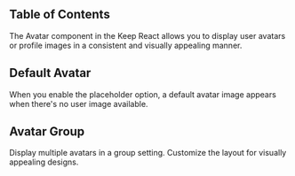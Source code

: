 

## Table of Contents

The Avatar component in the Keep React allows you to display user avatars or profile images in a consistent and visually appealing manner.

## Default Avatar

When you enable the placeholder option, a default avatar image appears when there's no user image available.

<CodeHighlightPreview code={DefaultAvatarCode}>
  <DefaultAvatar />
</CodeHighlightPreview>

## Avatar Group

Display multiple avatars in a group setting. Customize the layout for visually appealing designs.

<CodeHighlightPreview code={AvatarGroupCode}>
  <AvatarGroupComponent />
</CodeHighlightPreview>
